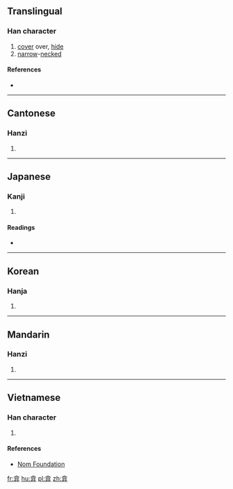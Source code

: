 ==Translingual==

===Han character===
{{Han char|rn=55|rad=廾|as=06|sn=9|four=80446|canj=ORT|ids=⿱合廾}}

# [[cover]] over, [[hide]]
# [[narrow]]-[[neck]]ed

====References====
* {{Han ref|kx=0354.080|dkj=09610|dj=0669.140|hdz=10516.160|uh=5F07|ud=24327|bh=CEBB|bd=52923}}

----

==Cantonese==

===Hanzi===
{{yue-hanzi|jyut=[[jim2]]|y=yim2}}

# {{defn|lang=yue|sort=廾06}}

----

==Japanese==

===Kanji===
{{ja-kanji|grade=|rs=廾06}}

# {{defn|lang=ja|sort=廾06}}

====Readings====
* {{ja-readings|on=[[えん]] (en), [[かん]] (kan), [[こん]] (kon), [[だん]] (dan), [[なん]] (nan)|kun=[[おおう]] (oou)}}

----

==Korean==

===Hanja===
{{ko-hanja|hangeul=감|eumhun=|rv=gam|mr=kam|y=kam}}

# {{defn|lang=ko|sort=廾06}}

----

==Mandarin==

===Hanzi===
{{cmn-hanzi|pin=[[yǎn]] ([[yan3]])|wg=yen<sup>3</sup>}}

# {{defn|lang=cmn|sort=廾06}}

----

==Vietnamese==

===Han character===
{{vi-readings|rs=廾06|hanviet=yểm}}

# {{defn|lang=vi|sort=廾06}}

====References====
* [http://nomfoundation.org/common/nom_details.php?codepoint=5f07 Nom Foundation]

[[fr:弇]]
[[hu:弇]]
[[pl:弇]]
[[zh:弇]]